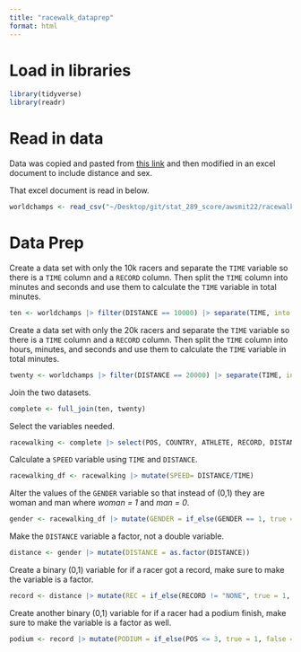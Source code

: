 ```yaml
---
title: "racewalk_dataprep"
format: html
---
```

# Load in libraries

```r
library(tidyverse)
library(readr)
```

# Read in data

Data was copied and pasted from [this link](https://www.watchathletics.com/page/5352/results-world-athletics-race-walking-team-championships-2024#google_vignette){target="_blank"} and then modified in an excel document to include  distance and sex.

That excel document is read in below.

```r
worldchamps <- read_csv("~/Desktop/git/stat_289_score/awsmit22/racewalking/module/worldchamps.csv")
```

# Data Prep

Create a data set with only the 10k racers and separate the `TIME` variable so there is a `TIME` column and a `RECORD` column. Then split the `TIME` column into minutes and seconds and use them to calculate the `TIME` variable in total minutes. 

```r
ten <- worldchamps |> filter(DISTANCE == 10000) |> separate(TIME, into = c("TIME", "RECORD"), sep = " ") |> separate(TIME, into = c("MIN", "SEC"), sep = ":") |> mutate(MIN = as.double(MIN), SEC = as.double(SEC)) |> mutate(SEC = SEC/60) |> mutate(TIME = SEC + MIN) |> mutate(RECORD = replace_na(RECORD, replace = "NONE")) 
```

Create a data set with only the 20k racers and separate the `TIME` variable so there is a `TIME` column and a `RECORD` column. Then split the `TIME` column into hours, minutes, and seconds and use them to calculate the `TIME` variable in total minutes. 

```r
twenty <- worldchamps |> filter(DISTANCE == 20000) |> separate(TIME, into = c("TIME", "RECORD"), sep = " ") |> separate(TIME, into = c("HRS", "MIN", "SEC"), sep = ":") |> mutate(HRS = as.double(HRS), MIN = as.double(MIN), SEC = as.double(SEC)) |> mutate(HRS = HRS*60, SEC = SEC/60) |> mutate(TIME = HRS + SEC + MIN) |> mutate(RECORD = replace_na(RECORD, replace = "NONE")) 
```

Join the two datasets.

```r
complete <- full_join(ten, twenty)
```

Select the variables needed. 

```r
racewalking <- complete |> select(POS, COUNTRY, ATHLETE, RECORD, DISTANCE, GENDER, TIME)
```

Calculate a `SPEED` variable using `TIME` and `DISTANCE`. 

```r
racewalking_df <- racewalking |> mutate(SPEED= DISTANCE/TIME) 
```

Alter the values of the `GENDER` variable so that instead of (0,1) they are woman and man where *woman = 1* and *man = 0*.  

```r
gender <- racewalking_df |> mutate(GENDER = if_else(GENDER == 1, true = "Woman", false = "Man")) 
```

Make the `DISTANCE` variable a factor, not a double variable.

```r
distance <- gender |> mutate(DISTANCE = as.factor(DISTANCE))
```

Create a binary (0,1) variable for if a racer got a record, make sure to make the variable is a factor. 

```r
record <- distance |> mutate(REC = if_else(RECORD != "NONE", true = 1, false = 0)) |> mutate(REC = as.factor(REC))
```

Create another binary (0,1) variable for if a racer had a podium finish, make sure to make the variable is a factor as well. 

```r
podium <- record |> mutate(PODIUM = if_else(POS <= 3, true = 1, false = 0)) |> mutate(PODIUM = as.factor(PODIUM))
```










